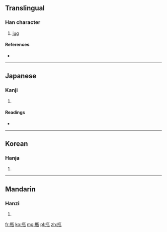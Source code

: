 {{also|瓶}}
==Translingual==

===Han character===
{{Han char|rn=98|rad=瓦|as=08|sn=13|four=|canj=卜十卜十弓 (YJYJN)}}

# [[jug]]

====References====
* {{Han ref|kx=0750.030|dkj=21537|dj=1158.220|hdz=21427.010|uh=7501|ud=29953}}

----

==Japanese==

===Kanji===
{{ja-kanji|grade=|rs=瓦08}}

# {{defn|Japanese|sort=瓦08}}

====Readings====
* {{ja-readings|on=[[へい]] (hei), [[びん]] (bin)|kun=[[かめ]] (kame)|nanori=}}

----

==Korean==

===Hanja===
{{ko-hanja|hangeul=병|eumhun=|rv=byeong|mr=pyŏng|y=pyeng}}

# {{defn|Korean|sort=瓦08}}

----

==Mandarin==

===Hanzi===
{{cmn-hanzi|pin=[[píng]] ([[ping2]])|wg=p'ing<sup>2</sup>}}

# {{defn|Mandarin|sort=瓦08}}

[[fr:甁]]
[[ko:甁]]
[[mg:甁]]
[[pl:甁]]
[[zh:甁]]